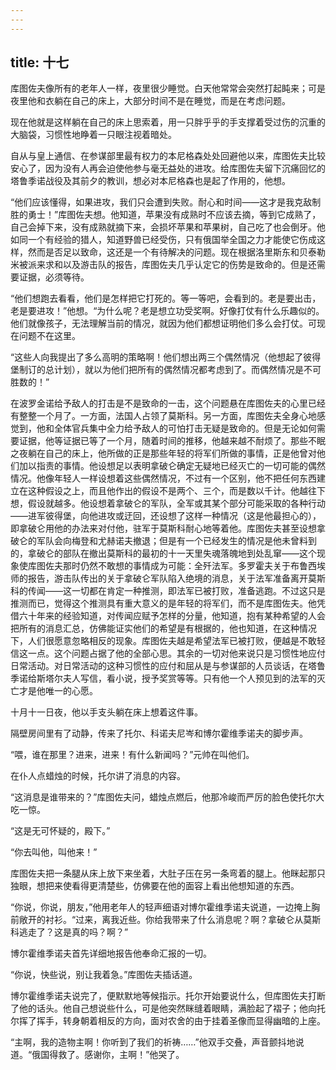 ```yaml
---
---
---
```

title: 十七
---



库图佐夫像所有的老年人一样，夜里很少睡觉。白天他常常会突然打起盹来；可是夜里他和衣躺在自己的床上，大部分时间不是在睡觉，而是在考虑问题。

现在他就是这样躺在自己的床上思索着，用一只胖乎乎的手支撑着受过伤的沉重的大脑袋，习惯性地睁着一只眼注视着暗处。

自从与皇上通信、在参谋部里最有权力的本尼格森处处回避他以来，库图佐夫比较安心了，因为没有人再会迫使他参与毫无益处的进攻。给库图佐夫留下沉痛回忆的塔鲁季诺战役及其前夕的教训，想必对本尼格森也是起了作用的，他想。

“他们应该懂得，如果进攻，我们只会遭到失败。耐心和时间——这才是我克敌制胜的勇士！”库图佐夫想。他知道，苹果没有成熟时不应该去摘，等到它成熟了，自己会掉下来，没有成熟就摘下来，会损坏苹果和苹果树，自己吃了也会倒牙。他如同一个有经验的猎人，知道野兽已经受伤，只有俄国举全国之力才能使它伤成这样，然而是否足以致命，这还是一个有待解决的问题。现在根据洛里斯东和贝泰勒米被派来求和以及游击队的报告，库图佐夫几乎认定它的伤势是致命的。但是还需要证据，必须等待。

“他们想跑去看看，他们是怎样把它打死的。等一等吧，会看到的。老是要出击，老是要进攻！”他想。“为什么呢？老是想立功受奖啊。好像打仗有什么乐趣似的。他们就像孩子，无法理解当前的情况，就因为他们都想证明他们多么会打仗。可现在问题不在这里。

“这些人向我提出了多么高明的策略啊！他们想出两三个偶然情况（他想起了彼得堡制订的总计划），就以为他们把所有的偶然情况都考虑到了。而偶然情况是不可胜数的！”

在波罗金诺给予敌人的打击是不是致命的一击，这个问题悬在库图佐夫的心里已经有整整一个月了。一方面，法国人占领了莫斯科。另一方面，库图佐夫全身心地感觉到，他和全体官兵集中全力给予敌人的可怕打击无疑是致命的。但是无论如何需要证据，他等证据已等了一个月，随着时间的推移，他越来越不耐烦了。那些不眠之夜躺在自己的床上，他所做的正是那些年轻的将军们所做的事情，正是他曾对他们加以指责的事情。他设想足以表明拿破仑确定无疑地已经灭亡的一切可能的偶然情况。他像年轻人一样设想着这些偶然情况，不过有一个区别，他不把任何东西建立在这种假设之上，而且他作出的假设不是两个、三个，而是数以千计。他越往下想，假设就越多。他设想着拿破仑的军队，全军或其某个部分可能采取的各种行动——进军彼得堡，向他进攻或迂回，还设想了这样一种情况（这是他最担心的），即拿破仑用他的办法来对付他，驻军于莫斯科耐心地等着他。库图佐夫甚至设想拿破仑的军队会向梅登和尤赫诺夫撤退；但是有一个已经发生的情况是他未曾料到的，拿破仑的部队在撤出莫斯科的最初的十一天里失魂落魄地到处乱窜——这个现象使库图佐夫那时仍然不敢想的事情成为可能：全歼法军。多罗霍夫关于布鲁西埃师的报告，游击队传出的关于拿破仑军队陷入绝境的消息，关于法军准备离开莫斯科的传闻——这一切都在肯定一种推测，即法军已被打败，准备逃跑。不过这只是推测而已，觉得这个推测具有重大意义的是年轻的将军们，而不是库图佐夫。他凭借六十年来的经验知道，对传闻应赋予怎样的分量，他知道，抱有某种希望的人会把所有的消息汇总，仿佛能证实他们的希望是有根据的，他也知道，在这种情况下，人们很愿意忽略相反的现象。库图佐夫越是希望法军已被打败，便越是不敢轻信这一点。这个问题占据了他的全部心思。其余的一切对他来说只是习惯性地应付日常活动。对日常活动的这种习惯性的应付和屈从是与参谋部的人员谈话，在塔鲁季诺给斯塔尔夫人写信，看小说，授予奖赏等等。只有他一个人预见到的法军的灭亡才是他唯一的心愿。

十月十一日夜，他以手支头躺在床上想着这件事。

隔壁房间里有了动静，传来了托尔、科诺夫尼岑和博尔霍维季诺夫的脚步声。

“喂，谁在那里？进来，进来！有什么新闻吗？”元帅在叫他们。

在仆人点蜡烛的时候，托尔讲了消息的内容。

“这消息是谁带来的？”库图佐夫问，蜡烛点燃后，他那冷峻而严厉的脸色使托尔大吃一惊。

“这是无可怀疑的，殿下。”

“你去叫他，叫他来！”

库图佐夫把一条腿从床上放下来坐着，大肚子压在另一条弯着的腿上。他眯起那只独眼，想把来使看得更清楚些，仿佛要在他的面容上看出他想知道的东西。

“你说，你说，朋友，”他用老年人的轻声细语对博尔霍维季诺夫说道，一边掩上胸前敞开的衬衫。“过来，离我近些。你给我带来了什么消息呢？啊？拿破仑从莫斯科逃走了？这是真的吗？啊？”

博尔霍维季诺夫首先详细地报告他奉命汇报的一切。

“你说，快些说，别让我着急。”库图佐夫插话道。

博尔霍维季诺夫说完了，便默默地等候指示。托尔开始要说什么，但库图佐夫打断了他的话头。他自己想说些什么，可是他突然眯缝着眼睛，满脸起了褶子；他向托尔挥了挥手，转身朝着相反的方向，面对农舍的由于挂着圣像而显得幽暗的上座。

“主啊，我的造物主啊！你听到了我们的祈祷……”他双手交叠，声音颤抖地说道。“俄国得救了。感谢你，主啊！”他哭了。